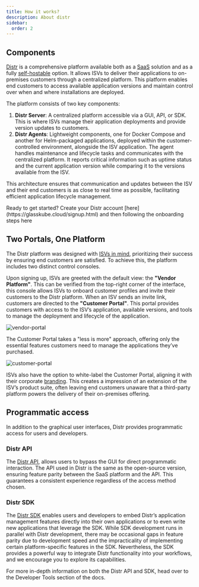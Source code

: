 ```yaml
---
title: How it works?
description: About distr
sidebar:
  order: 2
---
```


## Components

[Distr](https://distr.sh/) is a comprehensive platform available both as a [SaaS](https://glasskube.dev/glossary/saas-definition/) solution and as a fully [self-hostable](https://glasskube.dev/glossary/self-managed-software/) option. It allows ISVs to deliver their applications to on-premises customers through a centralized platform. This platform enables end customers to access available application versions and maintain control over when and where installations are deployed.

The platform consists of two key components:

1. **Distr Server**: A centralized platform accessible via a GUI, API, or SDK. This is where ISVs manage their application deployments and provide version updates to customers.
2. **Distr Agents**: Lightweight components, one for Docker Compose and another for Helm-packaged applications, deployed within the customer-controlled environment, alongside the ISV application. The agent handles maintenance and lifecycle tasks and communicates with the centralized platform. It reports critical information such as uptime status and the current application version while comparing it to the versions available from the ISV.

This architecture ensures that communication and updates between the ISV and their end customers is as close to real time as possible, facilitating efficient application lifecycle management.

<Aside type="note" title="Info">
Ready to get started? Create your Distr account [here](https://glasskube.cloud/signup.html) and then following the onboarding steps here
</Aside>

## Two Portals, One Platform

The Distr platform was designed with [ISVs in mind](https://glasskube.dev/blog/5-ways-to-succeed-without-access-to-customer-environments/), prioritizing their success by ensuring end customers are satisfied. To achieve this, the platform includes two distinct control consoles.

Upon signing up, ISVs are greeted with the default view: the **"Vendor Platform"**. This can be verified from the top-right corner of the interface, this console allows ISVs to onboard customer profiles and invite their customers to the Distr platform. When an ISV sends an invite link, customers are directed to the **"Customer Portal"**. This portal provides customers with access to the ISV’s application, available versions, and tools to manage the deployment and lifecycle of the application.

![vendor-portal](https://github.com/user-attachments/assets/d470a418-cc90-41e2-bf28-00f0e0b7e9ed)

The Customer Portal takes a "less is more" approach, offering only the essential features customers need to manage the applications they’ve purchased. 

![customer-portal](https://github.com/user-attachments/assets/ccf16563-aaf4-4ac3-a9b6-c64f52be0259)

ISVs also have the option to white-label the Customer Portal, aligning it with their corporate [branding](https://glasskube.dev/docs/product/branding/). This creates a impression of an extension of the ISV’s product suite, often leaving end customers unaware that a third-party platform powers the delivery of their on-premises offering.

## Programmatic access
In addition to the graphical user interfaces, Distr provides programmatic access for users and developers.

### Distr API
The [Distr API](https://glasskube.dev/products/cloud/docs/integrations/distr-cloud-api/), allows users to bypass the GUI for direct programmatic interaction. The API used in Distr is the same as the open-source version, ensuring feature parity between the SaaS platform and the API. This guarantees a consistent experience regardless of the access method chosen.

### Distr SDK
The [Distr SDK](https://glasskube.dev/products/cloud/docs/integrations/distr-cloud-sdk/) enables users and developers to embed Distr’s application management features directly into their own applications or to even write new applications that leverage the SDK. While SDK development runs in parallel with Distr development, there may be occasional gaps in feature parity due to development speed and the impracticality of implementing certain platform-specific features in the SDK. Nevertheless, the SDK provides a powerful way to integrate Distr functionality into your workflows, and we encourage you to explore its capabilities.

<Aside type="note" title="Info">
  For more in-depth information on both the Distr API and SDK, head over to the Developer Tools section of the docs.
</Aside>
